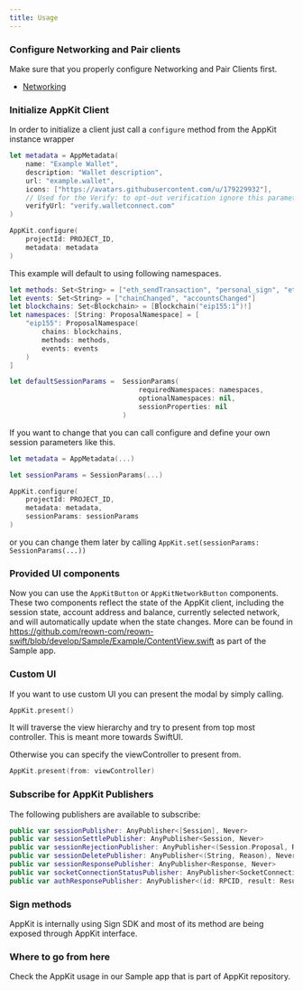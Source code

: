 ```yaml
---
title: Usage
---
```



### Configure Networking and Pair clients

Make sure that you properly configure Networking and Pair Clients first.

- [Networking](../../../api/core/relay)

### Initialize AppKit Client

In order to initialize a client just call a `configure` method from the AppKit instance wrapper

```swift
let metadata = AppMetadata(
    name: "Example Wallet",
    description: "Wallet description",
    url: "example.wallet",
    icons: ["https://avatars.githubusercontent.com/u/179229932"],
    // Used for the Verify: to opt-out verification ignore this parameter
    verifyUrl: "verify.walletconnect.com"
)

AppKit.configure(
    projectId: PROJECT_ID,
    metadata: metadata
)
```

<CloudBanner />

This example will default to using following namespaces.

```swift
let methods: Set<String> = ["eth_sendTransaction", "personal_sign", "eth_signTypedData"]
let events: Set<String> = ["chainChanged", "accountsChanged"]
let blockchains: Set<Blockchain> = [Blockchain("eip155:1")!]
let namespaces: [String: ProposalNamespace] = [
    "eip155": ProposalNamespace(
        chains: blockchains,
        methods: methods,
        events: events
    )
]

let defaultSessionParams =  SessionParams(
                                requiredNamespaces: namespaces,
                                optionalNamespaces: nil,
                                sessionProperties: nil
                            )
```

If you want to change that you can call configure and define your own session parameters like this.

```swift
let metadata = AppMetadata(...)

let sessionParams = SessionParams(...)

AppKit.configure(
    projectId: PROJECT_ID,
    metadata: metadata,
    sessionParams: sessionParams
)
```

or you can change them later by calling `AppKit.set(sessionParams: SessionParams(...))`

### Provided UI components

Now you can use the `AppKitButton` or `AppKitNetworkButton` components. These two components reflect the state of the AppKit client,
including the session state, account address and balance, currently selected network, and will automatically update when the state changes.
More can be found in https://github.com/reown-com/reown-swift/blob/develop/Sample/Example/ContentView.swift as part of the Sample app.

### Custom UI

If you want to use custom UI you can present the modal by simply calling.

```swift
AppKit.present()
```

It will traverse the view hierarchy and try to present from top most controller. This is meant more towards SwiftUI.

Otherwise you can specify the viewController to present from.

```swift
AppKit.present(from: viewController)
```

### Subscribe for AppKit Publishers

The following publishers are available to subscribe:

```swift
public var sessionPublisher: AnyPublisher<[Session], Never>
public var sessionSettlePublisher: AnyPublisher<Session, Never>
public var sessionRejectionPublisher: AnyPublisher<(Session.Proposal, Reason), Never>
public var sessionDeletePublisher: AnyPublisher<(String, Reason), Never>
public var sessionResponsePublisher: AnyPublisher<Response, Never>
public var socketConnectionStatusPublisher: AnyPublisher<SocketConnectionStatus, Never>
public var authResponsePublisher: AnyPublisher<(id: RPCID, result: Result<(Session?, [Cacao]), AuthError>), Never>
```

### Sign methods

AppKit is internally using Sign SDK and most of its method are being exposed through AppKit interface.

### Where to go from here

Check the AppKit usage in our Sample app that is part of AppKit repository.
